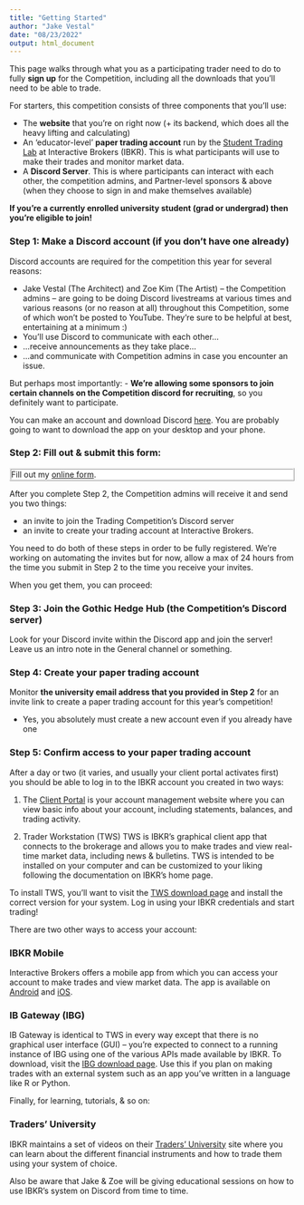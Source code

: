 ```yaml
---
title: "Getting Started"
author: "Jake Vestal"
date: "08/23/2022"
output: html_document
---
```


This page walks through what you as a participating trader need to do to fully 
**sign up** for the Competition, including all the downloads that you'll need to 
be able to trade.

For starters, this competition consists of three components that you'll use:

- The **website** that you're on right now (+ its backend, which does all the 
  heavy lifting and calculating)
- An 'educator-level' **paper trading account** run by the [Student Trading
  Lab](https://www.interactivebrokers.com/en/accounts/educator.php) at
  Interactive Brokers (IBKR). This is what participants will use to make their 
  trades and monitor market data.
- A **Discord Server**. This is where participants can interact with each other,
  the competition admins, and Partner-level sponsors & above (when they choose 
  to sign in and make themselves available)
  
**If you're a currently enrolled university student (grad or undergrad) then 
you're eligible to join!**

### Step 1: Make a Discord account (if you don't have one already)
Discord accounts are required for the competition this year for several reasons:

 - Jake Vestal (The Architect) and Zoe Kim (The Artist) -- the Competition 
 admins -- are going to be doing Discord livestreams at various times and 
 various reasons (or no reason at all) throughout this Competition, some of 
 which won't be posted to YouTube. They're sure to be helpful at best, 
 entertaining at a minimum :)
 - You'll use Discord to communicate with each other...
 - ...receive announcements as they take place...
 - ...and communicate with Competition admins in case you encounter an issue.
 
But perhaps most importantly:
 - **We're allowing some sponsors to join certain channels on the Competition 
 discord for recruiting**, so you definitely want to participate.

You can make an account and download Discord [here](https://discord.com/). You 
are probably going to want to download the app on your desktop and your phone.

### Step 2: Fill out & submit this form:
<div id="wufoo-div" style="background-color:#fff;border-style:ridge;">
<div id="wufoo-q7j67ol08e8luq" style => Fill out my <a href="https://dukefinance.wufoo.com/forms/q7j67ol08e8luq">online form</a>. </div> <script type="text/javascript"> var q7j67ol08e8luq; (function(d, t) { var s = d.createElement(t), options = { 'userName':'dukefinance', 'formHash':'q7j67ol08e8luq', 'autoResize':true, 'height':'866', 'async':true, 'host':'wufoo.com', 'header':'show', 'ssl':true }; s.src = ('https:' == d.location.protocol ?'https://':'http://') + 'secure.wufoo.com/scripts/embed/form.js'; s.onload = s.onreadystatechange = function() { var rs = this.readyState; if (rs) if (rs != 'complete') if (rs != 'loaded') return; try { q7j67ol08e8luq = new WufooForm(); q7j67ol08e8luq.initialize(options); q7j67ol08e8luq.display(); } catch (e) { } }; var scr = d.getElementsByTagName(t)[0], par = scr.parentNode; par.insertBefore(s, scr); })(document, 'script'); </script></div>

After you complete Step 2, the Competition admins will receive it and send you two things:

  - an invite to join the Trading Competition's Discord server 
  - an invite to create your trading account at Interactive Brokers. 
  
You need to do both of these steps in order to be fully registered. We're 
working on automating the invites but for now, allow a max of 24 hours from the 
time you submit in Step 2 to the time you receive your invites.

When you get them, you can proceed:

### Step 3: Join the Gothic Hedge Hub (the Competition's Discord server)
Look for your Discord invite within the Discord app and join the server! Leave
us an intro note in the General channel or something.

### Step 4: Create your paper trading account
Monitor **the university email address that you provided in Step 2** for an 
invite link to create a paper trading account for this year's competition!

  - Yes, you absolutely must create a new account even if you already have one
  
### Step 5: Confirm access to your paper trading account
After a day or two (it varies, and usually your client portal activates first) 
you should be able to log in to the IBKR account you created in two ways:

  1. The [Client Portal](https://ndcdyn.interactivebrokers.com/sso/Login?forwardTo=22&locale=en_US)
    is your account management website where you can view basic info about your
    account, including statements, balances, and trading activity.

  2. Trader Workstation (TWS)
  TWS is IBKR's graphical client app that connects to the brokerage and allows 
  you to make trades and view real-time market data, including news & bulletins. 
  TWS is intended to be installed on your computer and can be customized to your
  liking following the documentation on IBKR's home page.

  To install TWS, you'll want to visit the [TWS download page](https://www.interactivebrokers.com/en/index.php?f=16040) 
  and install the correct version for your system. Log in using your IBKR 
  credentials and start trading!


There are two other ways to access your account:

### IBKR Mobile

Interactive Brokers offers a mobile app from which you can access your account
to make trades and view market data. The app is available on 
[Android](https://play.google.com/store/apps/details?id=atws.app&hl=en_US&gl=US)
and [iOS](https://apps.apple.com/us/app/ibkr-mobile-invest-worldwide/id454558592).


### IB Gateway (IBG)

IB Gateway is identical to TWS in every way except that there is no graphical
user interface (GUI) -- you're expected to connect to a running instance of IBG
using one of the various APIs made available by IBKR. To download, visit the
[IBG download page](https://www.interactivebrokers.com/en/index.php?f=16457).
Use this if you plan on making trades with an external system such as an app
you've written in a language like R or Python.

Finally, for learning, tutorials, & so on:

### Traders' University

IBKR maintains a set of videos on their [Traders' University](https://www.interactivebrokers.com/en/index.php?f=1350) 
site where you can learn about the different financial instruments and how to
trade them using your system of choice.

Also be aware that Jake & Zoe will be giving educational sessions on how to use 
IBKR's system on Discord from time to time.
